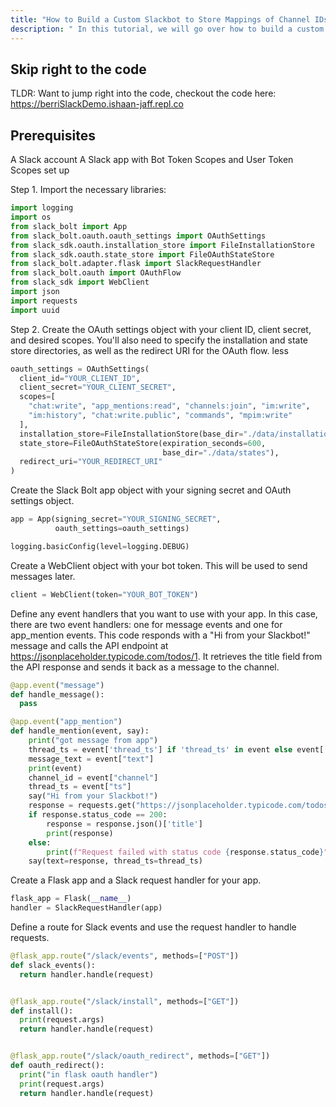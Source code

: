 ```yaml
---
title: "How to Build a Custom Slackbot to Store Mappings of Channel IDs/Berri API Endpoints and then Call the Berri API Endpoints"
description: " In this tutorial, we will go over how to build a custom Slackbot that can store mappings of channel IDs and API endpoints, and then call those API endpoints when requested."
---
```


## Skip right to the code
TLDR: Want to jump right into the code, checkout the code here: https://berriSlackDemo.ishaan-jaff.repl.co

## Prerequisites
A Slack account
A Slack app with Bot Token Scopes and User Token Scopes set up


Step 1. Import the necessary libraries:
```python
import logging
import os
from slack_bolt import App
from slack_bolt.oauth.oauth_settings import OAuthSettings
from slack_sdk.oauth.installation_store import FileInstallationStore
from slack_sdk.oauth.state_store import FileOAuthStateStore
from slack_bolt.adapter.flask import SlackRequestHandler
from slack_bolt.oauth import OAuthFlow
from slack_sdk import WebClient
import json
import requests
import uuid
```


Step 2. Create the OAuth settings object with your client ID, client secret, and desired scopes. You'll also need to specify the installation and state store directories, as well as the redirect URI for the OAuth flow.
less

```python
oauth_settings = OAuthSettings(
  client_id="YOUR_CLIENT_ID",
  client_secret="YOUR_CLIENT_SECRET",
  scopes=[
    "chat:write", "app_mentions:read", "channels:join", "im:write",
    "im:history", "chat:write.public", "commands", "mpim:write"
  ],
  installation_store=FileInstallationStore(base_dir="./data/installations"),
  state_store=FileOAuthStateStore(expiration_seconds=600,
                                  base_dir="./data/states"),
  redirect_uri="YOUR_REDIRECT_URI"
)
```


Create the Slack Bolt app object with your signing secret and OAuth settings object.
```python
app = App(signing_secret="YOUR_SIGNING_SECRET",
          oauth_settings=oauth_settings)

logging.basicConfig(level=logging.DEBUG)
```


Create a WebClient object with your bot token. This will be used to send messages later.
```python
client = WebClient(token="YOUR_BOT_TOKEN")
```

Define any event handlers that you want to use with your app. In this case, there are two event handlers: one for message events and one for app_mention events.
This code responds with a "Hi from your Slackbot!" message and calls the API endpoint at https://jsonplaceholder.typicode.com/todos/1. It retrieves the title field from the API response and sends it back as a message to the channel.

```python
@app.event("message")
def handle_message():
  pass

@app.event("app_mention")
def handle_mention(event, say):
    print("got message from app")
    thread_ts = event['thread_ts'] if 'thread_ts' in event else event['ts']
    message_text = event["text"]
    print(event)
    channel_id = event["channel"]
    thread_ts = event["ts"]
    say("Hi from your Slackbot!")
    response = requests.get("https://jsonplaceholder.typicode.com/todos/1")
    if response.status_code == 200:
        response = response.json()['title']
        print(response)
    else:
        print(f"Request failed with status code {response.status_code}")
    say(text=response, thread_ts=thread_ts)
```


Create a Flask app and a Slack request handler for your app.
```python
flask_app = Flask(__name__)
handler = SlackRequestHandler(app)
```

Define a route for Slack events and use the request handler to handle requests.
```python
@flask_app.route("/slack/events", methods=["POST"])
def slack_events():
  return handler.handle(request)


@flask_app.route("/slack/install", methods=["GET"])
def install():
  print(request.args)
  return handler.handle(request)


@flask_app.route("/slack/oauth_redirect", methods=["GET"])
def oauth_redirect():
  print("in flask oauth handler")
  print(request.args)
  return handler.handle(request)

```